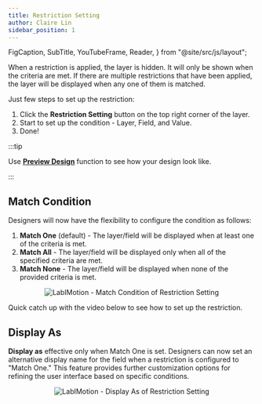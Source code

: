 ```yaml
---
title: Restriction Setting
author: Claire Lin
sidebar_position: 1
---
```


  FigCaption,
  SubTitle,
  YouTubeFrame,
  Reader,
} from "@site/src/js/layout";

<Reader text="Designer" />

When a restriction is applied, the layer is hidden. It will only be shown when the criteria are met. If there are multiple restrictions that have been applied, the layer will be displayed when any one of them is matched.

Just few steps to set up the restriction:

1. Click the **Restriction Setting** <FontAwesomeIcon icon={faCogs} /> button on the top right corner of the layer.
2. Start to set up the condition - Layer, Field, and Value.
3. Done!

:::tip

Use [**Preview Design**](../../template-features/preview-design.mdx) function to see how your design look like.

:::

## Match Condition

Designers will now have the flexibility to configure the condition as follows:

1. **Match One** (default) - The layer/field will be displayed when at least one of the criteria is met.
2. **Match All** - The layer/field will be displayed only when all of the specified criteria are met.
3. **Match None** - The layer/field will be displayed when none of the provided criteria is met.

<p align="center">
  <img src="https://github.com/LabIMotion/labimotion/assets/42910431/a25811cf-5f2f-40ed-a7c3-20d75317d2e3" alt="LabIMotion - Match Condition of Restriction Setting" />
  <FigCaption text="Match Condition of Restriction Setting" />
</p>

Quick catch up with the video below to see how to set up the restriction.

<YouTubeFrame
  src="https://www.youtube-nocookie.com/embed/Ra6ro2F-ZLY"
  title="Designer: Layer Restriction Setting."
/>

<FigCaption text="Designer: Layer Restriction Setting." />

## Display As

**Display as** effective only when Match One is set. Designers can now set an alternative display name for the field when a restriction is configured to "Match One." This feature provides further customization options for refining the user interface based on specific conditions.

<p align="center">
  <img src="https://github.com/LabIMotion/labimotion/assets/42910431/037d0860-3403-4628-825d-62da606ccf5f" alt="LabIMotion - Display As of Restriction Setting" />
  <FigCaption text="Display As of Restriction Setting" />
</p>
